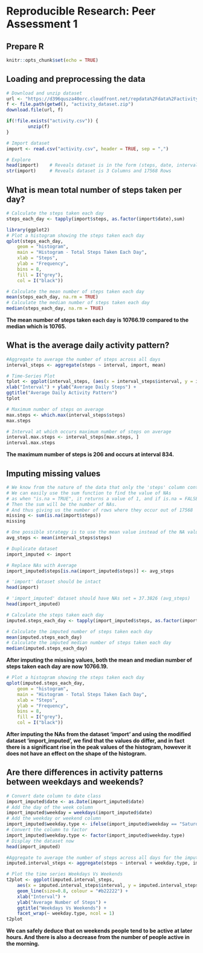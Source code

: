 # Reproducible Research: Peer Assessment 1

## Prepare R
```r
knitr::opts_chunk$set(echo = TRUE)
```

## Loading and preprocessing the data
```r
# Download and unzip dataset
url <- "https://d396qusza40orc.cloudfront.net/repdata%2Fdata%2Factivity.zip"
f <- file.path(getwd(), "activity_dataset.zip")
download.file(url, f)

if(!file.exists("activity.csv")) {
        unzip(f)
}

# Import dataset
import <- read.csv("activity.csv", header = TRUE, sep = ",")

# Explore
head(import) 	# Reveals dataset is in the form (steps, date, interval)
str(import) 	# Reveals dataset is 3 Columns and 17568 Rows
```

## What is mean total number of steps taken per day?

```r

# Calculate the steps taken each day
steps_each_day <- tapply(import$steps, as.factor(import$date),sum)

library(ggplot2)
# Plot a histogram showing the steps taken each day
qplot(steps_each_day,
	geom = "histogram",
	main = "Histogram - Total Steps Taken Each Day",
	xlab = "Steps",
	ylab = "Frequency",
	bins = 8,
	fill = I("grey"),
	col = I("black"))

# Calculate the mean number of steps taken each day
mean(steps_each_day, na.rm = TRUE)
# Calculate the median number of steps taken each day
median(steps_each_day, na.rm = TRUE)
```
**The mean number of steps taken each day is 10766.19 compared to the median which is 10765.**  

## What is the average daily activity pattern?

```r
#Aggregate to average the number of steps across all days
interval_steps <- aggregate(steps ~ interval, import, mean)

# Time-Series Plot
tplot <- ggplot(interval_steps, (aes(x = interval_steps$interval, y = interval_steps$steps))) + geom_line(size=1, colour = "#000080") +
xlab("Interval") + ylab("Average Daily Steps") +
ggtitle("Average Daily Activity Pattern")
tplot

# Maximum number of steps on average
max.steps <- which.max(interval_steps$steps)
max.steps

# Interval at which occurs maximum number of steps on average
interval.max.steps <- interval_steps[max.steps, ]
interval.max.steps

```
**The maximum number of steps is 206 and occurs at interval 834.**  


## Imputing missing values

```r
# We know from the nature of the data that only the 'steps' column contains missing values.
# We can easily use the sum function to find the value of NAs
# as when "is.na = TRUE", it returns a value of 1, and if is.na = FALSE, returns a value of 0.
# Then the sum will be the number of NAs.
# And thus giving us the number of rows where they occur out of 17568
missing <- sum(is.na(import$steps))
missing

# One possible strategy is to use the mean value instead of the NA values.
avg_steps <- mean(interval_steps$steps)

# Duplicate dataset 
import_imputed <- import

# Replace NAs with Average
import_imputed$steps[is.na(import_imputed$steps)] <- avg_steps

# 'import' dataset should be intact
head(import)

# 'import_imputed' dataset should have NAs set = 37.3826 (avg_steps)
head(import_imputed)

# Calculate the steps taken each day
imputed.steps_each_day <- tapply(import_imputed$steps, as.factor(import_imputed$date),sum)
```  
```r
# Calculate the imputed number of steps taken each day
mean(imputed.steps_each_day)
# Calculate the imputed median number of steps taken each day
median(imputed.steps_each_day)  
```
**After imputing the missing values, both the mean and median number of steps taken each day are now 10766.19.**  

```r
# Plot a histogram showing the steps taken each day
qplot(imputed.steps_each_day,
	geom = "histogram",
	main = "Histogram - Total Steps Taken Each Day",
	xlab = "Steps",
	ylab = "Frequency",
	bins = 8,
	fill = I("grey"),
	col = I("black"))
```


**After imputing the NAs from the dataset 'import' and using the modified dataset 'import_imputed', we find that the values do differ, and in fact there is a significant rise in the peak values of the histogram, however it does not have an effect on the shape of the histogram.**  

## Are there differences in activity patterns between weekdays and weekends?

```r
# Convert date column to date class
import_imputed$date <- as.Date(import_imputed$date)
# Add the day of the week column
import_imputed$weekday = weekdays(import_imputed$date)
# Add the weekday or weekend column
import_imputed$weekday.type <- ifelse(import_imputed$weekday == "Saturday" | import_imputed$weekday == "Sunday", "Weekend", "Weekday")
# Convert the column to factor
import_imputed$weekday.type <- factor(import_imputed$weekday.type)
# Display the dataset now
head(import_imputed)

#Aggregate to average the number of steps across all days for the imputed dataset
imputed.interval_steps <- aggregate(steps ~ interval + weekday.type, import_imputed, mean)

# Plot the time series Weekdays Vs Weekends
t2plot <- ggplot(imputed.interval_steps, 
	aes(x = imputed.interval_steps$interval, y = imputed.interval_steps$steps)) + 
	geom_line(size=0.8, colour = "#b22222") +
	xlab("Interval") +
	ylab("Average Number of Steps") +
	ggtitle("Weekdays Vs Weekends") +
  	facet_wrap(~ weekday.type, ncol = 1)
t2plot
```

**We can safely deduce that on weekends people tend to be active at later hours. And there is also a decrease from the number of people active in the morning.**
